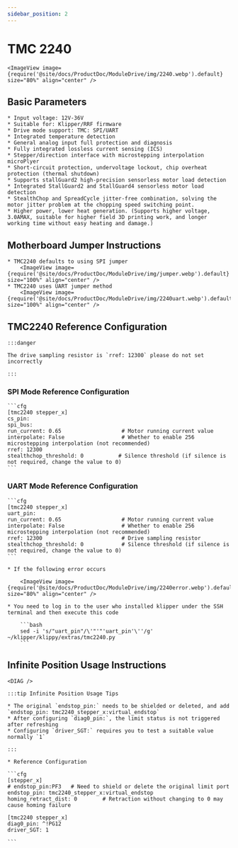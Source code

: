 ```yaml
---
sidebar_position: 2
---
```



# TMC 2240

    <ImageView image={require('@site/docs/ProductDoc/ModuleDrive/img/2240.webp').default} size="80%" align="center" />

## Basic Parameters

    * Input voltage: 12V-36V
    * Suitable for: Klipper/RRF firmware
    * Drive mode support: TMC: SPI/UART
    * Integrated temperature detection
    * General analog input full protection and diagnosis
    * Fully integrated lossless current sensing (ICS)
    * Stepper/direction interface with microstepping interpolation microPlyer
    * Short-circuit protection, undervoltage lockout, chip overheat protection (thermal shutdown)
    * Supports stallGuard2 high-precision sensorless motor load detection
    * Integrated StallGuard2 and StallGuard4 sensorless motor load detection
    * StealthChop and SpreadCycle jitter-free combination, solving the motor jitter problem at the chopping speed switching point.
    * Higher power, lower heat generation. (Supports higher voltage, 3.0AMAX, suitable for higher field 3D printing work, and longer working time without easy heating and damage.)

## Motherboard Jumper Instructions

    * TMC2240 defaults to using SPI jumper
        <ImageView image={require('@site/docs/ProductDoc/ModuleDrive/img/jumper.webp').default} size="100%" align="center" />
    * TMC2240 uses UART jumper method
        <ImageView image={require('@site/docs/ProductDoc/ModuleDrive/img/2240uart.webp').default} size="100%" align="center" />

## TMC2240 Reference Configuration

    :::danger

    The drive sampling resistor is `rref: 12300` please do not set incorrectly

    :::

### SPI Mode Reference Configuration

    ```cfg
    [tmc2240 stepper_x]
    cs_pin: 
    spi_bus: 
    run_current: 0.65                   # Motor running current value
    interpolate: False                  # Whether to enable 256 microstepping interpolation (not recommended)
    rref: 12300
    stealthchop_threshold: 0           # Silence threshold (if silence is not required, change the value to 0)
    ```

### UART Mode Reference Configuration

    ```cfg
    [tmc2240 stepper_x]
    uart_pin:
    run_current: 0.65                   # Motor running current value
    interpolate: False                  # Whether to enable 256 microstepping interpolation (not recommended)
    rref: 12300                         # Drive sampling resistor
    stealthchop_threshold: 0            # Silence threshold (if silence is not required, change the value to 0)
    ```

    * If the following error occurs
        
        <ImageView image={require('@site/docs/ProductDoc/ModuleDrive/img/2240error.webp').default} size="80%" align="center" />

    * You need to log in to the user who installed klipper under the SSH terminal and then execute this code

        ```bash
        sed -i 's/"uart_pin"/\'"'"'uart_pin'\''/g' ~/klipper/klippy/extras/tmc2240.py
        ```

## Infinite Position Usage Instructions

    <DIAG />

    :::tip Infinite Position Usage Tips

    * The original `endstop_pin:` needs to be shielded or deleted, and add `endstop_pin: tmc2240_stepper_x:virtual_endstop`
    * After configuring `diag0_pin:`, the limit status is not triggered after refreshing
    * Configuring `driver_SGT:` requires you to test a suitable value normally `1`

    :::

    * Reference Configuration

    ```cfg
    [stepper_x]
    # endstop_pin:PF3   # Need to shield or delete the original limit port
    endstop_pin: tmc2240_stepper_x:virtual_endstop
    homing_retract_dist: 0        # Retraction without changing to 0 may cause homing failure

    [tmc2240 stepper_x]
    diag0_pin: ^!PG12
    driver_SGT: 1

    ```